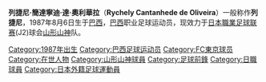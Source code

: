 {{Football player infobox
| playername= 列捷尼
| image = [[File:Rychely_2007.jpg|200px]]
| fullname = Rychely Cantanhede de Oliveira
| dateofbirth = {{birth date and age|1987|8|6}}
| cityofbirth = 
| countryofbirth = [[巴西|巴西]]
| height = {{height|ft=5|in=8}}
| currentclub  = [[山形山神|山形山神]]
| clubnumber =
| position = [[前鋒_(足球)|前鋒]]
| years = 2005<br />2005-07<br />2008-
| clubs = {{link-en|國民隊 (巴拉那州)|Nacional Atlético Clube Sociedade Civil Ltda.|國民隊}}<br />[[FC東京|FC東京]]<br />[[山形山神|山形山神]]
| caps(goals) = {{0}}{{0}}? {{0}}{{0}}(?)<br />{{0}}25 {{0}}{{0}}(2)<br />{{0}}{{0}}6 {{0}}{{0}}(2)
| nationalyears = 
| nationalteam = 
| nationalcaps(goals) =
| pcupdate = [[29_April|29 April]] 2008
}}

'''列捷尼·簡達寧迪·達·奧利華拉'''（'''Rychely Cantanhede de Oliveira'''）一般称作'''列捷尼'''，1987年8月6日生于[[巴西|巴西]]，[[巴西|巴西]]职业足球运动员，现效力于[[日本職業足球联赛|日本職業足球联赛]](J2)球会[[山形山神|山形山神]]队。

{{DEFAULTSORT:Rychely}}

[[Category:1987年出生|Category:1987年出生]]
[[Category:巴西足球运动员|Category:巴西足球运动员]]
[[Category:FC東京球员|Category:FC東京球员]]
[[Category:在世人物|Category:在世人物]]
[[Category:山形山神球員|Category:山形山神球員]]
[[Category:足球前鋒|Category:足球前鋒]]
[[Category:日職球員|Category:日職球員]]
[[Category:日本外籍足球運動員|Category:日本外籍足球運動員]]